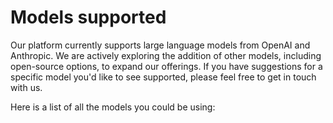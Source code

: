 
# Models supported

Our platform currently supports large language models from OpenAI and Anthropic. We are actively exploring the addition of other models, including open-source options, to expand our offerings. If you have suggestions for a specific model you'd like to see supported, please feel free to get in touch with us.

<Cards children={models} />


Here is a list of all the models you could be using:

